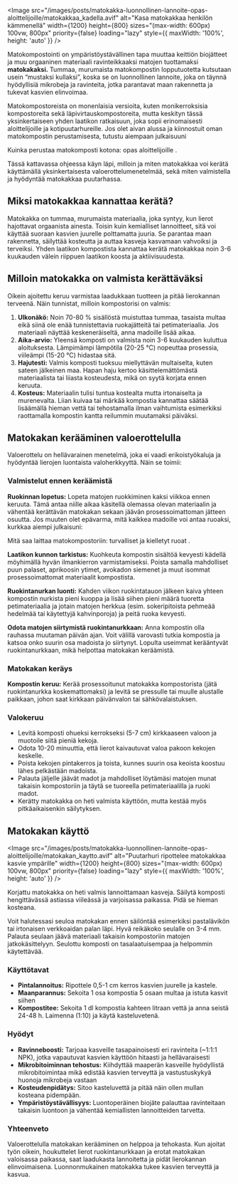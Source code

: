 <Image
  src="/images/posts/matokakka-luonnollinen-lannoite-opas-aloittelijoille/matokakkaa_kadella.avif"
  alt="Kasa matokakkaa henkilön kämmenellä"
  width={1200}
  height={800}
  sizes="(max-width: 600px) 100vw, 800px"
  priority={false}
  loading="lazy"
  style={{ maxWidth: '100%', height: 'auto' }}
/>

Matokompostointi on ympäristöystävällinen tapa muuttaa keittiön biojätteet ja muu orgaaninen materiaali ravinteikkaaksi
matojen tuottamaksi **matokakaksi.** Tummaa, murumaista matokompostin lopputuotetta kutsutaan usein “mustaksi kullaksi”,
koska se on luonnollinen lannoite, joka on täynnä hyödyllisiä mikrobeja ja ravinteita, jotka parantavat maan rakennetta
ja tukevat kasvien elinvoimaa.

Matokompostoreista on monenlaisia versioita, kuten monikerroksisia kompostoreita sekä läpivirtauskompostoreita, mutta
keskityn tässä yksinkertaiseen yhden laatikon ratkaisuun, joka sopii erinomaisesti aloittelijoille ja
kotipuutarhureille. Jos olet aivan alussa ja kiinnostuit oman matokompostin perustamisesta, tutustu aiempaan julkaisuuni

<SafeLink href="/blogi/julkaisu/kuinka-perustaa-matokomposti-kotona-opas-aloittelijoille">
  Kuinka perustaa matokomposti kotona: opas aloittelijoille
</SafeLink>
.

Tässä kattavassa ohjeessa käyn läpi, milloin ja miten matokakkaa voi kerätä käyttämällä yksinkertaisesta
valoerottelumenetelmää, sekä miten valmistella ja hyödyntää matokakkaa puutarhassa.

## Miksi matokakkaa kannattaa kerätä?

Matokakka on tummaa, murumaista materiaalia, joka syntyy, kun lierot hajottavat orgaanista ainesta. Toisin kuin
kemialliset lannoitteet, sitä voi käyttää suoraan kasvien juurelle polttamatta juuria. Se parantaa maan rakennetta,
säilyttää kosteutta ja auttaa kasveja kasvamaan vahvoiksi ja terveiksi. Yhden laatikon kompostista kannattaa kerätä
matokakkaa noin 3-6 kuukauden välein riippuen laatikon koosta ja aktiivisuudesta.

## Milloin matokakka on valmista kerättäväksi

Oikein ajoitettu keruu varmistaa laadukkaan tuotteen ja pitää lierokannan terveenä. Näin tunnistat, milloin kompostorisi
on valmis:

1. **Ulkonäkö:** Noin 70-80 % sisällöstä muistuttaa tummaa, tasaista multaa eikä siinä ole enää tunnistettavia
   ruokajätteitä tai petimateriaalia. Jos materiaali näyttää keskeneräiseltä, anna madoille lisää aikaa.
2. **Aika-arvio:** Yleensä komposti on valmista noin 3-6 kuukauden kuluttua aloituksesta. Lämpimämpi lämpötila (20-25
   °C) nopeuttaa prosessia, viileämpi (15-20 °C) hidastaa sitä.
3. **Hajutesti:** Valmis komposti tuoksuu miellyttävän multaiselta, kuten sateen jälkeinen maa. Hapan haju kertoo
   käsittelemättömästä materiaalista tai liiasta kosteudesta, mikä on syytä korjata ennen keruuta.
4. **Kosteus:** Materiaalin tulisi tuntua kostealta mutta irtonaiselta ja murenevalta. Liian kuivaa tai märkää kompostia
   kannattaa säätää lisäämällä hieman vettä tai tehostamalla ilman vaihtumista esimerkiksi raottamalla kompostin kantta
   reilummin muutamaksi päiväksi.

## Matokakan kerääminen valoerottelulla

Valoerottelu on hellävarainen menetelmä, joka ei vaadi erikoistyökaluja ja hyödyntää lierojen luontaista valoherkkyyttä.
Näin se toimii:

### Valmistelut ennen keräämistä

**Ruokinnan lopetus:** Lopeta matojen ruokkiminen kaksi viikkoa ennen keruuta. Tämä antaa niille aikaa käsitellä
olemassa olevan materiaalin ja vähentää kerättävän matokakan sekaan jäävän prosessoimattoman jätteen osuutta. Jos muuten
olet epävarma, mitä kaikkea madoille voi antaa ruoaksi, kurkkaa aiempi julkaisuni:

<SafeLink href="/blogi/julkaisu/mita-saa-laittaa-matokompostoriin-turvalliset-ja-kielletyt-ruoat">
  Mitä saa laittaa matokompostoriin: turvalliset ja kielletyt ruoat
</SafeLink>
.

**Laatikon kunnon tarkistus:** Kuohkeuta kompostin sisältöä kevyesti kädellä möyhimällä hyvän ilmankierron
varmistamiseksi. Poista samalla mahdolliset puun palaset, aprikoosin ytimet, avokadon siemenet ja muut isommat
prosessoimattomat materiaalit kompostista.

**Ruokintanurkan luonti:** Kahden viikon ruokintatauon jälkeen kaiva yhteen kompostin nurkista pieni kuoppa ja lisää
siihen pieni määrä tuoretta petimateriaalia ja jotain matojen herkkua (esim. sokeripitoista pehmeää hedelmää tai
käytettyjä kahvinporoja) ja peitä ruoka kevyesti.

**Odota matojen siirtymistä ruokintanurkkaan:** Anna kompostin olla rauhassa muutaman päivän ajan. Voit välillä
varovasti tutkia kompostia ja katsoa onko suurin osa madoista jo siirtynyt. Lopulta useimmat kerääntyvät
ruokintanurkkaan, mikä helpottaa matokakan keräämistä.

### Matokakan keräys

**Kompostin keruu:** Kerää prosessoitunut matokakka kompostorista (jätä ruokintanurkka koskemattomaksi) ja levitä se
pressulle tai muulle alustalle paikkaan, johon saat kirkkaan päivänvalon tai sähkövalaistuksen.

### Valokeruu

- Levitä komposti ohueksi kerrokseksi (5-7 cm) kirkkaaseen valoon ja muotoile siitä pieniä kekoja.
- Odota 10-20 minuuttia, että lierot kaivautuvat valoa pakoon kekojen keskelle.
- Poista kekojen pintakerros ja toista, kunnes suurin osa keoista koostuu lähes pelkästään madoista.
- Palauta jäljelle jäävät madot ja mahdolliset löytämäsi matojen munat takaisin kompostoriin ja täytä se tuoreella
  petimateriaalilla ja ruoki madot.
- Kerätty matokakka on heti valmista käyttöön, mutta kestää myös pitkäaikaisenkin säilytyksen.

## Matokakan käyttö

<Image
  src="/images/posts/matokakka-luonnollinen-lannoite-opas-aloittelijoille/matokakan_kaytto.avif"
  alt="Puutarhuri ripottelee matokakkaa kasvie ympärille"
  width={1200}
  height={800}
  sizes="(max-width: 600px) 100vw, 800px"
  priority={false}
  loading="lazy"
  style={{ maxWidth: '100%', height: 'auto' }}
/>

Korjattu matokakka on heti valmis lannoittamaan kasveja. Säilytä komposti hengittävässä astiassa viileässä ja
varjoisassa paikassa. Pidä se hieman kosteana.

<aside>
  Voit halutessasi seuloa matokakan ennen säilöntää esimerkiksi pastalävikön tai irtonaisen verkkoaidan palan läpi. Hyvä
  reikäkoko seulalle on 3-4 mm. Palauta seulaan jäävä materiaali takaisin kompostoriin matojen jatkokäsittelyyn.
  Seulottu komposti on tasalaatuisempaa ja helpommin käytettävää.
</aside>

### Käyttötavat

- **Pintalannoitus:** Ripottele 0,5-1 cm kerros kasvien juurelle ja kastele.
- **Maanparannus:** Sekoita 1 osa kompostia 5 osaan multaa ja istuta kasvit siihen
- **Kompostitee:** Sekoita 1 dl kompostia kahteen litraan vettä ja anna seistä 24-48 h. Laimenna (1:10) ja käytä
  kasteluvetenä.

### Hyödyt

- **Ravinneboosti:** Tarjoaa kasveille tasapainoisesti eri ravinteita (~1:1:1 NPK), jotka vapautuvat kasvien käyttöön
  hitaasti ja hellävaraisesti
- **Mikrobitoiminnan tehostus:** Kiihdyttää maaperän kasveille hyödyllistä mikrobitoimintaa mikä edistää kasvien
  terveyttä ja vastustuskykyä huonoja mikrobeja vastaan
- **Kosteudenpidätys:** Sitoo kasteluvettä ja pitää näin ollen mullan kosteana pidempään.
- **Ympäristöystävällisyys:** Luontoperäinen biojäte palauttaa ravinteitaan takaisin luontoon ja vähentää kemiallisten
  lannoitteiden tarvetta.

### Yhteenveto

Valoerottelulla matokakan kerääminen on helppoa ja tehokasta. Kun ajoitat työn oikein, houkuttelet lierot
ruokintanurkkaan ja erotat matokakan valoisassa paikassa, saat laadukasta lannoitetta ja pidät lierokannan
elinvoimaisena. Luonnonmukainen matokakka tukee kasvien terveyttä ja kasvua.
